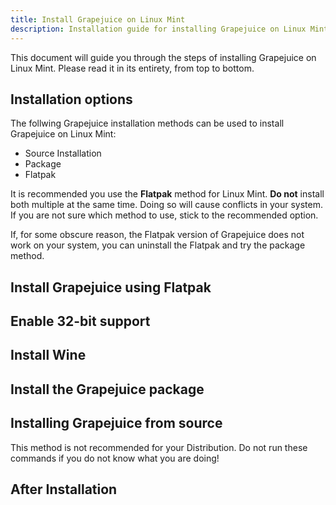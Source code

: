 ```yaml
---
title: Install Grapejuice on Linux Mint
description: Installation guide for installing Grapejuice on Linux Mint
---
```




This document will guide you through the steps of installing Grapejuice on Linux Mint. Please read it in its entirety, from top to bottom.

## Installation options

The follwing Grapejuice installation methods can be used to install Grapejuice on Linux Mint:
- Source Installation
- Package
- Flatpak

It is recommended you use the **Flatpak** method for Linux Mint. **Do not** install both multiple at the same time. Doing so will cause conflicts in your system. If you are not sure which method to use, stick to the recommended option.

If, for some obscure reason, the Flatpak version of Grapejuice does not work on your system, you can uninstall the Flatpak and try the package method.

## Install Grapejuice using Flatpak
<FlatpakReference />

## Enable 32-bit support
<ThirtyTwoBit />

## Install Wine
<WinePreamble distroId="Ubuntu" distroName="Linux Mint" />

## Install the Grapejuice package
<DebianPackage />

## Installing Grapejuice from source
<Tip type="danger">
    This method is not recommended for your Distribution. Do not run these commands if you do not know what you are doing!
</Tip>
<DebianSource />

## After Installation
<PostInstallation />
